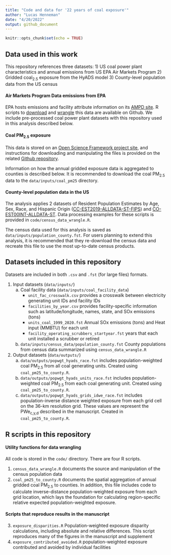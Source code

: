 ```yaml
---
title: "Code and data for '22 years of coal exposure'"
author: "Lucas Henneman"
date: "4/20/2022"
output: github_document
---
```


```r
knitr::opts_chunk$set(echo = TRUE)
```

## Data used in this work
This repository references three datasets:
1) US coal power plant characteristics and annual emissions from US EPA Air Markets Program
2) Gridded coal<sub>2.5</sub> exposure from the HyADS model
3) County-level population data from the US census

#### Air Markets Program Data emissions from EPA
EPA hosts emissions and facility attribute information on its [AMPD site](https://ampd.epa.gov/ampd/). R scripts to [download](https://github.com/munshimdrasel/getting-raw-ampd-data) and [wrangle](https://github.com/munshimdrasel/ampd-raw-data-processing) this data are available on Github. We include pre-processed coal power plant datasets with this repository used in this analysis described below.

#### Coal PM<sub>2.5</sub> exposure 
This data is stored on an [Open Science Framework project site](https://osf.io/8gdau), and instructions for downloading and manipulating the files is provided on the related [Github repository](https://github.com/lhenneman/coal_unit_PM25).

Information on how the annual gridded exposure data is aggregated to counties is described below. It is recommended to download the coal PM<sub>2.5</sub> data to the `data/inputs/coal_pm25` directory.

#### County-level population data in the US
The analysis applies 2 datasets of Resident Population Estimates by Age,
Sex, Race, and Hispanic Origin ([CC-EST2019-ALLDATA-ST-FIPS](https://www2.census.gov/programs-surveys/popest/technical-documentation/file-layouts/2000-2010/intercensal/county/co-est00int-alldata.pdf)) and [CO-EST00INT-ALLDATA-ST](https://www2.census.gov/programs-surveys/popest/technical-documentation/file-layouts/2000-2010/intercensal/county/co-est00int-alldata.pdf). Data processing examples for these scripts is provided in `code/census_data_wrangle.R`.

The census data used for this analysis is saved as `data/inputs/population_county.fst`. For users planning to extend this analysis, it is recommended that they re-download the census data and recreate this file to use the most up-to-date census products.


## Datasets included in this repository
Datasets are included in both `.csv` and `.fst` (for large files) formats. 

1. Input datasets (`data/inputs/`)
    a. Coal facility data (`data/inputs/coal_facility_data`)
        - `unit_fac_crosswalk.csv` provides a crosswalk between electricity generating unit IDs and facility IDs 
        - `facilities_by_year.csv` provides facility-specific information such as latitude/longitude, names, state, and SOx emissions (tons)
        - `units_coal_1999_2020.fst` Annual SOx emissions (tons) and Heat input (MMBTU) for each unit
        - `facility_operating_scrubbers_startyear.fst` years that each unit installed a scrubber or retired
    b. `data/inputs/census_data/population_county.fst` County populations from census data summarized using `census_data_wrangle.R` 
2. Output datasets (`data/outputs/`)
    a. `data/outputs/popwgt_hyads_race.fst` includes population-weighted coal PM<sub>2.5</sub> from all coal generating units. Created using `coal_pm25_to_county.R`.
    b. `data/outputs/popwgt_hyads_units_race.fst` includes population-weighted coal PM<sub>2.5</sub> from each coal generating unit. Created using `coal_pm25_to_county.R`.
    c. `data/outputs/popwgt_hyads_grids_idwe_race.fst` includes population-inverse distance weighted exposure from each grid cell on the 36-km resolution grid. These values are represent the PWe<sub>c,y,d</sub> described in the manuscript. Created in `coal_pm25_to_county.R`.



## R scripts in this repository

#### Utility functions for data wrangling
All code is stored in the `code/` directory. There are four R scripts.

1) `census_data_wrangle.R` documents the source and manipulation of the census population data
2) `coal_pm25_to_county.R` documents the spatial aggregation of annual gridded coal PM<sub>2.5</sub> to counties. In addition, this file includes code to calculate inverse-distance population-weighted exposure from each grid location, which lays the foundation for calculating region-specific relative expected population-weighted exposure.

#### Scripts that reproduce results in the manuscript

3) `exposure_disparities.R` Population-weighted exposure disparity calculations, including absolute and relative differences. This script reproduces many of the figures in the manuscript and supplement
4) `exposure_contributed_avoided.R` population-weighted exposure contributed and avoided by individual facilities











